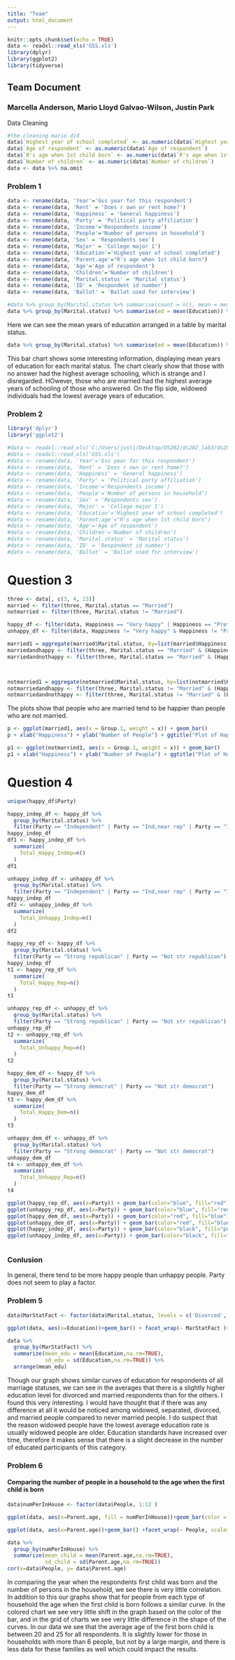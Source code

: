 ```yaml
---
title: "Team"
output: html_document
---
```


```r
knitr::opts_chunk$set(echo = TRUE)
data <- readxl::read_xls('GSS.xls')
library(dplyr)
library(ggplot2)
library(tidyverse)
```

## Team Document
### Marcella Anderson, Mario Lloyd Galvao-Wilson, Justin Park

Data Cleaning
```r
#the cleaning mario did
data$`Highest year of school completed` <- as.numeric(data$`Highest year of school completed`)
data$`Age of respondent` <- as.numeric(data$`Age of respondent`)
data$`R's age when 1st child born` <- as.numeric(data$`R's age when 1st child born`)
data$`Number of children` <- as.numeric(data$`Number of children`)
data <- data %>% na.omit
```

### Problem 1
```r
data <- rename(data, 'Year'='Gss year for this respondent')
data <- rename(data, 'Rent' = 'Does r own or rent home?')
data <- rename(data, 'Happiness' = 'General happiness')
data <- rename(data, 'Party' = 'Political party affiliation')
data <- rename(data, 'Income'='Respondents income')
data <- rename(data, 'People'='Number of persons in household')
data <- rename(data, 'Sex' = 'Respondents sex')
data <- rename(data, 'Major' = 'College major 1')
data <- rename(data, 'Education'='Highest year of school completed')
data <- rename(data, 'Parent.age'="R's age when 1st child born")
data <- rename(data, 'Age'='Age of respondent')
data <- rename(data, 'Children'='Number of children')
data <- rename(data, 'Marital.status' = 'Marital status')
data <- rename(data, 'ID' = 'Respondent id number')
data <- rename(data, 'Ballot' = 'Ballot used for interview')

#data %>% group_by(Marital.status %>% summarise(count = n(), mean = mean(Education)), )
data %>% group_by(Marital.status) %>% summarise(ed = mean(Education)) %>% arrange(ed)
```

Here we can see the mean years of education arranged in a table by marital status.

```r
data %>% group_by(Marital.status) %>% summarise(ed = mean(Education)) %>% ggplot(aes(x=reorder(Marital.status, ed), weight=ed))+geom_bar(show.legend = FALSE) + xlab('Marital Status') + ylab('Average Years of Education')
```

This bar chart shows some interesting information, displaying mean years of education for each marital status. The chart clearly show that those with no answer had the highest average schooling, which is strange and I disregarded. HOwever, those who are married had the highest average years of schooling of those who answered. On the flip side, widowed individuals had the lowest average years of education. 

### Problem 2



```R
library('dplyr')
library('ggplot2')
```

```R
#data <- readxl::read_xls('C:/Users/justi/Desktop/DS202/ds202_lab3/ds202_lab3/GSS.xls')
#data <- readxl::read_xls('GSS.xls')
#data <- rename(data, 'Year'='Gss year for this respondent')
#data <- rename(data, 'Rent' = 'Does r own or rent home?')
#data <- rename(data, 'Happiness' = 'General happiness')
#data <- rename(data, 'Party' = 'Political party affiliation')
#data <- rename(data, 'Income'='Respondents income')
#data <- rename(data, 'People'='Number of persons in household')
#data <- rename(data, 'Sex' = 'Respondents sex')
#data <- rename(data, 'Major' = 'College major 1')
#data <- rename(data, 'Education'='Highest year of school completed')
#data <- rename(data, 'Parent.age'="R's age when 1st child born")
#data <- rename(data, 'Age'='Age of respondent')
#data <- rename(data, 'Children'='Number of children')
#data <- rename(data, 'Marital.status' = 'Marital status')
#data <- rename(data, 'ID' = 'Respondent id number')
#data <- rename(data, 'Ballot' = 'Ballot used for interview')
```

<h1>Question 3</h1>

```r
three <- data[, c(3, 4, 13)]
married <- filter(three, Marital.status == "Married")
notmarried <- filter(three, Marital.status != "Married")

happy_df <- filter(data, Happiness == "Very happy" | Happiness == "Pretty happy")
unhappy_df <- filter(data, Happiness != "Very happy" & Happiness != "Pretty happy")
```

```R
married1 = aggregate(married$Marital.status, by=list(married$Happiness), FUN=length)
marriedandhappy <- filter(three, Marital.status == "Married" & (Happiness == "Very happy" | Happiness == "Pretty happy"))
marriedandnothappy <- filter(three, Marital.status == "Married" & (Happiness != "Very happy" & Happiness != "Pretty happy"))



notmarried1 = aggregate(notmarried$Marital.status, by=list(notmarried$Happiness), FUN=length)
notmarriedandhappy <- filter(three, Marital.status != "Married" & (Happiness == "Very happy" | Happiness == "Pretty happy"))
notmarriedandnothappy <- filter(three, Marital.status != "Married" & (Happiness != "Very happy" & Happiness != "Pretty happy"))
```

The plots show that people who are married tend to be happier than people who are not married.


```R
p <- ggplot(married1, aes(x = Group.1, weight = x)) + geom_bar()
p + xlab("Happiness") + ylab("Number of People") + ggtitle("Plot of Happiness for Married People")
```
```R
p1 <- ggplot(notmarried1, aes(x = Group.1, weight = x)) + geom_bar()
p1 + xlab("Happiness") + ylab("Number of People") + ggtitle("Plot of Happiness for Non - Married People")
```
<h1>Question 4</h1>

```R

unique(happy_df$Party)

happy_indep_df <- happy_df %>%
  group_by(Marital.status) %>%
  filter(Party == "Independent" | Party == "Ind,near rep" | Party == "Ind,near dem")
happy_indep_df
df1 <- happy_indep_df %>%
  summarize(
    Total_Happy_Indep=n()
  )
df1

unhappy_indep_df <- unhappy_df %>%
  group_by(Marital.status) %>%
  filter(Party == "Independent" | Party == "Ind,near rep" | Party == "Ind,near dem")
happy_indep_df
df2 <- unhappy_indep_df %>%
  summarize(
    Total_Unhappy_Indep=n()
  )
df2

happy_rep_df <- happy_df %>%
  group_by(Marital.status) %>%
  filter(Party == "Strong republican" | Party == "Not str republican")
happy_indep_df
t1 <- happy_rep_df %>%
  summarize(
    Total_Happy_Rep=n()
  )
t1

unhappy_rep_df <- unhappy_df %>%
  group_by(Marital.status) %>%
  filter(Party == "Strong republican" | Party == "Not str republican")
unhappy_rep_df
t2 <- unhappy_rep_df %>%
  summarize(
    Total_Unhappy_Rep=n()
  )
t2

happy_dem_df <- happy_df %>%
  group_by(Marital.status) %>%
  filter(Party == "Strong democrat" | Party == "Not str democrat")
happy_dem_df
t3 <- happy_dem_df %>%
  summarize(
    Total_Happy_Dem=n()
  )
t3

unhappy_dem_df <- unhappy_df %>%
  group_by(Marital.status) %>%
  filter(Party == "Strong democrat" | Party == "Not str democrat")
unhappy_dem_df
t4 <- unhappy_dem_df %>%
  summarize(
    Total_Unhappy_Rep=n()
  )
t4

ggplot(happy_rep_df, aes(x=Party)) + geom_bar(color="blue", fill="red")
ggplot(unhappy_rep_df, aes(x=Party)) + geom_bar(color="blue", fill="red")
ggplot(happy_dem_df, aes(x=Party)) + geom_bar(color="red", fill="blue")
ggplot(unhappy_dem_df, aes(x=Party)) + geom_bar(color="red", fill="blue")
ggplot(happy_indep_df, aes(x=Party)) + geom_bar(color="black", fill="purple")
ggplot(unhappy_indep_df, aes(x=Party)) + geom_bar(color="black", fill="purple")



```

<h3>Conlusion</h3>
<p>
In general, there tend to be more happy people than unhappy people. Party does not seem to play a factor.</p>




### Problem 5
```r
data$MarStatFact <- factor(data$Marital.status, levels = c('Divorced','Married','Widowed','Never married','Separated', 'No answer'))

ggplot(data, aes(x=Education))+geom_bar() + facet_wrap(~ MarStatFact )+xlab("Highest year of school completed")

data %>% 
  group_by(MarStatFact) %>%
  summarize(mean_edu = mean(Education,na.rm=TRUE),
            sd_edu = sd(Education,na.rm=TRUE)) %>%
  arrange(mean_edu)
```

Though our graph shows similar curves of education for respondents of all marriage statuses, we can see in the averages that there is a slightly higher education level for divorced and married respondents than for the others. I found this very interesting. I would have thought that if there was any difference at all it would be noticed among widowed, separated, divorced, and married people compared to never married people. I do suspect that the reason widowed people have the lowest average education rate is usually widowed people are older. Education standards have increased over time, therefore it makes sense that there is a slight decrease in the number of educated participants of this category. 

### Problem 6

#### Comparing the number of people in a household to the age when the first child is born
```r

data$numPerInHouse <- factor(data$People, 1:12 )

ggplot(data, aes(x=Parent.age, fill = numPerInHouse))+geom_bar(color = 'black')+xlab("Age when First Child was Born")+ylab("count")+labs(fill = "Number of People in Household")+ggtitle("Age when First Child is Born by Number of People in Household")

ggplot(data, aes(x=Parent.age))+geom_bar() +facet_wrap(~ People, scales = 'free_y')+ggtitle("Age when First Child was Born Separated by Number of People in Household")

data %>%
  group_by(numPerInHouse) %>%
  summarize(mean_child = mean(Parent.age,na.rm=TRUE),
            sd_child = sd(Parent.age,na.rm=TRUE))
cor(x=data$People, y= data$Parent.age)
```
In comparing the year when the respondents first child was born and the number of persons in the household, we see there is very little correlation. In addition to this our graphs show that for people from each type of household the age when the first child is born follows a similar curve. In the colored chart we see very little shift in the graph based on the color of the bar, and in the grid of charts we see very little difference in the shape of the curves. In our data we see that the average age of the first born child is between 20 and 25 for all respondents. It is slightly lower for those in households with more than 6 people, but not by a large margin, and there is less data for these families as well which could impact the results. 





